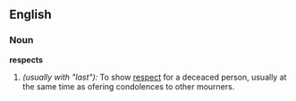==English==

===Noun===
'''respects'''
# ''(usually with "last"):'' To show [[respect]] for a deceaced person, usually at the same time as ofering condolences to other mourners.